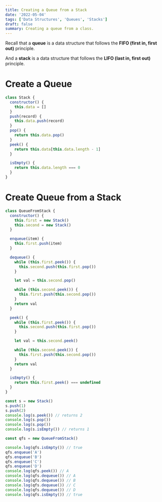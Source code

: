 ```yaml
---
title: Creating a Queue from a Stack
date: '2022-05-04'
tags: ['Data Structures', 'Queues', 'Stacks']
draft: false
summary: Creating a queue from a class.
---
```


<TOCInline toc={props.toc} asDisclosure toHeading={3} />

Recall that a **queue** is a data structure that follows the **FIFO (first in, first out)** principle.

And a **stack** is a data structure that follows the **LIFO (last in, first out)** principle.

# Create a Queue

```js
class Stack {
  constructor() {
    this.data = []
  }
  push(record) {
    this.data.push(record)
  }
  pop() {
    return this.data.pop()
  }
  peek() {
    return this.data[this.data.length - 1]
  }

  isEmpty() {
    return this.data.length === 0
  }
}
```

# Create Queue from a Stack

```js
class QueueFromStack {
  constructor() {
    this.first = new Stack()
    this.second = new Stack()
  }

  enqueue(item) {
    this.first.push(item)
  }

  dequeue() {
    while (this.first.peek()) {
      this.second.push(this.first.pop())
    }

    let val = this.second.pop()

    while (this.second.peek()) {
      this.first.push(this.second.pop())
    }
    return val
  }

  peek() {
    while (this.first.peek()) {
      this.second.push(this.first.pop())
    }

    let val = this.second.peek()

    while (this.second.peek()) {
      this.first.push(this.second.pop())
    }
    return val
  }

  isEmpty() {
    return this.first.peek() === undefined
  }
}

const s = new Stack()
s.push(1)
s.push(2)
console.log(s.peek()) // returns 2
console.log(s.pop())
console.log(s.pop())
console.log(s.isEmpty()) // returns 1

const qfs = new QueueFromStack()

console.log(qfs.isEmpty()) // true
qfs.enqueue('A')
qfs.enqueue('B')
qfs.enqueue('C')
qfs.enqueue('D')
console.log(qfs.peek()) // A
console.log(qfs.dequeue()) // A
console.log(qfs.dequeue()) // B
console.log(qfs.dequeue()) // C
console.log(qfs.dequeue()) // D
console.log(qfs.isEmpty()) // true
```
